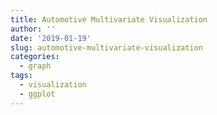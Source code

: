 ```yaml
---
title: Automotive Multivariate Visualization
author: ''
date: '2019-01-19'
slug: automotive-multivariate-visualization
categories:
  - graph
tags:
  - visualization
  - ggplot
---
```

